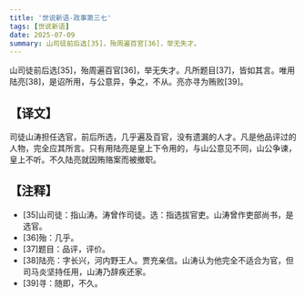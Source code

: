 ```yaml
---
title: '世说新语-政事第三七'
tags: [世说新语]
date: 2025-07-09
summary: 山司徒前后选[35]，殆周遍百官[36]，举无失才。
---
```


山司徒前后选[35]，殆周遍百官[36]，举无失才。凡所题目[37]，皆如其言。唯用陆亮[38]，是诏所用，与公意异，争之，不从。亮亦寻为贿败[39]。

## 【译文】

司徒山涛担任选官，前后所选，几乎遍及百官，没有遗漏的人才。凡是他品评过的人物，完全应其所言。只有用陆亮是皇上下令用的，与山公意见不同，山公争谏，皇上不听。不久陆亮就因贿赂案而被撤职。

## 【注释】

- [35]山司徒：指山涛。涛曾作司徒。选：指选拔官吏。山涛曾作吏部尚书，是选官。
- [36]殆：几乎。
- [37]题目：品评，评价。
- [38]陆亮：字长兴，河内野王人。贾充亲信。山涛认为他完全不适合为官，但司马炎坚持任用，山涛乃辞疾还家。
- [39]寻：随即，不久。
